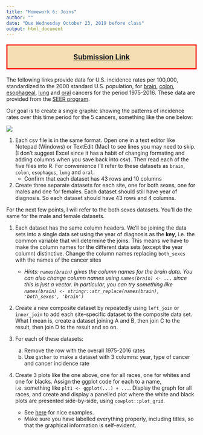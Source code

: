 ```yaml
---
title: "Homework 6: Joins"
author: ""
date: "Due Wednesday October 23, 2019 before class"
output: html_document
---
```


<p style="color: black; border:3px; border-style: solid; border-color: red;padding: 1em; background-color: wheat;font-size: 14pt;text-align:center">
[**Submission Link**](https://www.dropbox.com/request/ChtyuXSpR7Px3YSzB4T8){target=_blank}
</p>


The following links provide data for U.S. incidence rates per 100,000, standardized to the 2000 standard U.S. population,  for 
[brain](data/Brain.csv), [colon](data/Colon.csv), [esophageal](data/Esophagus.csv), [lung](data/Lung.csv) and [oral](data/Oral.csv) cancers for the period 1975-2016. These data are provided from the [SEER program](https://seer.cancer.gov){target=_blank}. 

Our goal is to create a single graphic showing the patterns of incidence rates over this time period for the 5 cancers, something like the one below: 

![](img/hw6.png)

1. Each csv file is in the same format. Open one in a text editor like Notepad (Windows) or TextEdit (Mac) to see lines you may need to skip. (I don't suggest Excel since it has a habit of changing formating and adding columns when you save back into csv). Then read each of the five files into R. For convenience I'll refer to these datasets as `brain`, `colon`, `esophagus`, `lung` and `oral`.
    - Confirm that each dataset has 43 rows and 10 columns

1. Create three separate datasets for each site, one for both sexes, one for males and one for females. Each dataset should still have year of diagnosis. So each dataset should have 43 rows and 4 columns.

For the next few points, I will refer to the both sexes datasets. You'll do the same for the male and female datasets.

1. Each dataset has the same column headers. We'll be joining the data sets into a single data set using the year of diagnosis as the **key**, i.e. the common variable that will determine the joins. This means we have to make the column names for the different data sets (except the year column) distinctive. Change the column names replacing `both_sexes` with the names of the cancer sites
    - *Hints: `names(brain)` gives the column names for the brain data. You can also change column names using `names(brain) <- ...` since this is just a vector. In particular, you can try something like `names(brain) <- stringr::str_replace(names(brain), 'both_sexes', 'brain')`*

1. Create a new composite dataset by repeatedly using `left_join` or `inner_join` to add each site-specific dataset to the composite data set. What I mean is, create a dataset joining A and B, then join C to the result, then join D to the result and so on.

1. For each of these datasets:
    a. Remove the row with the overall 1975-2016 rates
    b. Use `gather` to make a dataset with 3 columns: year, type of cancer and cancer incidence rate

1. Create 3 plots like the one above, one for all races, one for whites and one for blacks. Assign the ggplot code for each to a name, i.e. something like `plt1 <- ggplot(...) + ...`. Display the graph for all races, and create and display a panelled plot where the white and black plots are presented side-by-side, using `cowplot::plot_grid`. 
    - See [here](https://wilkelab.org/cowplot/articles/plot_grid.html) for nice examples.
    - Make sure you have labelled everything properly, including titles, so that the graphical information is self-evident.
